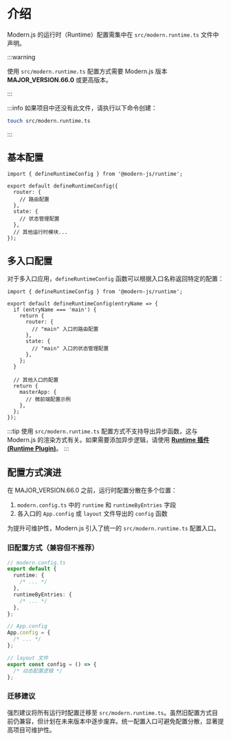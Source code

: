 # 介绍

Modern.js 的运行时（Runtime）配置需集中在 `src/modern.runtime.ts` 文件中声明。

:::warning

使用 `src/modern.runtime.ts` 配置方式需要 Modern.js 版本 **MAJOR_VERSION.66.0** 或更高版本。

:::

:::info
如果项目中还没有此文件，请执行以下命令创建：

```bash
touch src/modern.runtime.ts
```

:::

## 基本配置

```tsx
import { defineRuntimeConfig } from '@modern-js/runtime';

export default defineRuntimeConfig({
  router: {
    // 路由配置
  },
  state: {
    // 状态管理配置
  },
  // 其他运行时模块...
});
```

## 多入口配置

对于多入口应用，`defineRuntimeConfig` 函数可以根据入口名称返回特定的配置：

```tsx
import { defineRuntimeConfig } from '@modern-js/runtime';

export default defineRuntimeConfig(entryName => {
  if (entryName === 'main') {
    return {
      router: {
        // "main" 入口的路由配置
      },
      state: {
        // "main" 入口的状态管理配置
      },
    };
  }

  // 其他入口的配置
  return {
    masterApp: {
      // 微前端配置示例
    },
  };
});
```

:::tip
使用 `src/modern.runtime.ts` 配置方式不支持导出异步函数，这与 Modern.js 的渲染方式有关。如果需要添加异步逻辑，请使用 **[Runtime 插件 (Runtime Plugin)](/plugin/introduction.html#runtime-插件)**。
:::




<RuntimeCliConfig />

## 配置方式演进

在 MAJOR_VERSION.66.0 之前，运行时配置分散在多个位置：

1. `modern.config.ts` 中的 `runtime` 和 `runtimeByEntries` 字段
2. 各入口的 `App.config` 或 `layout` 文件导出的 `config` 函数

为提升可维护性，Modern.js 引入了统一的 `src/modern.runtime.ts` 配置入口。

### 旧配置方式（兼容但不推荐）

```ts
// modern.config.ts
export default {
  runtime: {
    /* ... */
  },
  runtimeByEntries: {
    /* ... */
  },
};

// App.config
App.config = {
  /* ... */
};

// layout 文件
export const config = () => {
  /* 动态配置逻辑 */
};
```

### 迁移建议

强烈建议将所有运行时配置迁移至 `src/modern.runtime.ts`。虽然旧配置方式目前仍兼容，但计划在未来版本中逐步废弃。统一配置入口可避免配置分散，显著提高项目可维护性。
